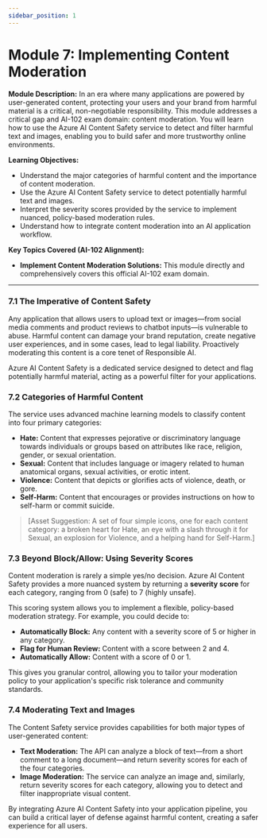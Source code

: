 ```yaml
---
sidebar_position: 1
---
```

# Module 7: Implementing Content Moderation

**Module Description:** In an era where many applications are powered by user-generated content, protecting your users and your brand from harmful material is a critical, non-negotiable responsibility. This module addresses a critical gap and AI-102 exam domain: content moderation. You will learn how to use the Azure AI Content Safety service to detect and filter harmful text and images, enabling you to build safer and more trustworthy online environments.

**Learning Objectives:**
- Understand the major categories of harmful content and the importance of content moderation.
- Use the Azure AI Content Safety service to detect potentially harmful text and images.
- Interpret the severity scores provided by the service to implement nuanced, policy-based moderation rules.
- Understand how to integrate content moderation into an AI application workflow.

**Key Topics Covered (AI-102 Alignment):**
- **Implement Content Moderation Solutions:** This module directly and comprehensively covers this official AI-102 exam domain.

---

### 7.1 The Imperative of Content Safety

Any application that allows users to upload text or images—from social media comments and product reviews to chatbot inputs—is vulnerable to abuse. Harmful content can damage your brand reputation, create negative user experiences, and in some cases, lead to legal liability. Proactively moderating this content is a core tenet of Responsible AI.

Azure AI Content Safety is a dedicated service designed to detect and flag potentially harmful material, acting as a powerful filter for your applications.

### 7.2 Categories of Harmful Content

The service uses advanced machine learning models to classify content into four primary categories:

- **Hate:** Content that expresses pejorative or discriminatory language towards individuals or groups based on attributes like race, religion, gender, or sexual orientation.
- **Sexual:** Content that includes language or imagery related to human anatomical organs, sexual activities, or erotic intent.
- **Violence:** Content that depicts or glorifies acts of violence, death, or gore.
- **Self-Harm:** Content that encourages or provides instructions on how to self-harm or commit suicide.

> [Asset Suggestion: A set of four simple icons, one for each content category: a broken heart for Hate, an eye with a slash through it for Sexual, an explosion for Violence, and a helping hand for Self-Harm.]

### 7.3 Beyond Block/Allow: Using Severity Scores

Content moderation is rarely a simple yes/no decision. Azure AI Content Safety provides a more nuanced system by returning a **severity score** for each category, ranging from 0 (safe) to 7 (highly unsafe).

This scoring system allows you to implement a flexible, policy-based moderation strategy. For example, you could decide to:

- **Automatically Block:** Any content with a severity score of 5 or higher in any category.
- **Flag for Human Review:** Content with a score between 2 and 4.
- **Automatically Allow:** Content with a score of 0 or 1.

This gives you granular control, allowing you to tailor your moderation policy to your application's specific risk tolerance and community standards.

### 7.4 Moderating Text and Images

The Content Safety service provides capabilities for both major types of user-generated content:

- **Text Moderation:** The API can analyze a block of text—from a short comment to a long document—and return severity scores for each of the four categories.
- **Image Moderation:** The service can analyze an image and, similarly, return severity scores for each category, allowing you to detect and filter inappropriate visual content.

By integrating Azure AI Content Safety into your application pipeline, you can build a critical layer of defense against harmful content, creating a safer experience for all users.
